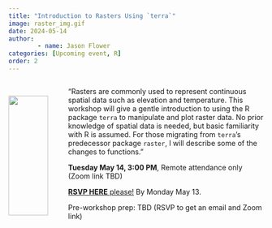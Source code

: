 ```yaml
---
title: "Introduction to Rasters Using `terra`"
image: raster_img.gif
date: 2024-05-14
author:
        - name: Jason Flower
categories: [Upcoming event, R]
order: 2
---
```

::: {.columns}

::: {.column width="20%"}

<br> 
![](raster_img.gif){width=90%}
:::

::: {.column width="80%"}
"Rasters are commonly used to represent continuous spatial data such as elevation and temperature. This workshop will give a gentle introduction to using the R package `terra` to manipulate and plot raster data. No prior knowledge of spatial data is needed, but basic familiarity with R is assumed. For those migrating from `terra`'s predecessor package `raster`, I will describe some of the changes to functions."


**Tuesday May 14, 3:00 PM**, Remote attendance only (Zoom link TBD)<!--[DREAM Lab UCSB Library](https://www.library.ucsb.edu/dreamlab){target='_blank'} (RM 2322, Mountain side of the building on the second floor.)-->

[**RSVP HERE** please!](https://docs.google.com/forms/d/e/1FAIpQLScohE3ZlCJ9WzG23TGYNAsCJgrp0L9SWUQ1tnXCR8g0p3xCzg/viewform?usp=sf_link){target='_blank'} By Monday May 13.

Pre-workshop prep: TBD (RSVP to get an email and Zoom link)

<!-- * Install these packages, if not already installed: `tidyverse`, `ggplot2`, `patchwork`, `sf`, `ggspatial`, `maptiles`, `terra`, `tidyterra`, `tigris`, `prettymapr`, `cowplot`, `rosm` -->
<!-- * See the "Installing" section for help with installation of the `sf` package at [https://r-spatial.github.io/sf/](https://r-spatial.github.io/sf/), as `sf` also requires installation of GDAL, GEOS, and PROJ  -->
<!-- * Fork and clone this repository for workshop materials and data: [2024-03-06-spatial-data-viz](https://github.com/ecodatascience/2024-03-06-spatial-data-viz){target='_blank'} -->

:::

:::
